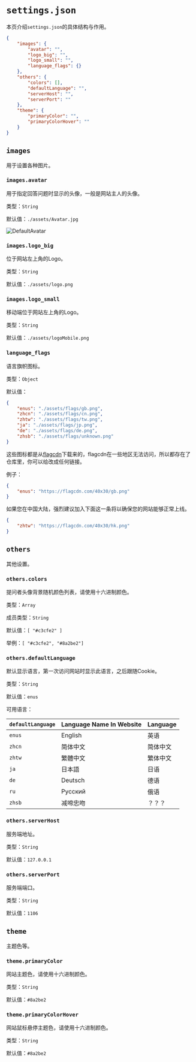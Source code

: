 # `settings.json`

本页介绍`settings.json`的具体结构与作用。

```json filename="settings.json" copy
{
    "images": {
        "avatar": "",
        "logo_big": "",
        "logo_small": "",
        "language_flags": {}
    },
    "others": {
        "colors": [],
        "defaultLanguage": "",
        "serverHost": "",
        "serverPort": ""
    },
    "theme": {
        "primaryColor": "",
        "primaryColorHover": ""
    }
}
```

## `images`

用于设置各种图片。

### `images.avatar`

用于指定回答问题时显示的头像，一般是网站主人的头像。

类型：`String`

默认值：`./assets/Avatar.jpg`

![DefaultAvatar](../images/Avatar.jpg)

### `images.logo_big`

位于网站左上角的Logo。

类型：`String`

默认值：`./assets/logo.png`

### `images.logo_small`

移动端位于网站左上角的Logo。

类型：`String`

默认值：`./assets/logoMobile.png`

### `language_flags`

语言旗帜图标。

类型：`Object`

默认值：

``` json
{
    "enus": "./assets/flags/gb.png",
    "zhcn": "./assets/flags/cn.png",
    "zhtw": "./assets/flags/tw.png",
    "ja": "./assets/flags/jp.png",
    "de": "./assets/flags/de.png",
    "zhsb": "./assets/flags/unknown.png"
}
```

这些图标都是从[flagcdn](https://flagcdn.com/)下载来的，flagcdn在一些地区无法访问，所以都存在了仓库里，你可以给改成任何链接。

例子：

``` json copy
{
    "enus": "https://flagcdn.com/40x30/gb.png"
}
```

如果您在中国大陆，强烈建议加入下面这一条将以确保您的网站能够正常上线。

``` json copy
{
    "zhtw": "https://flagcdn.com/40x30/hk.png"
}
```

## `others`

其他设置。

### `others.colors`

提问者头像背景随机颜色列表，请使用十六进制颜色。

类型：`Array`

成员类型：`String`

默认值：`[ "#c3cfe2" ]`

举例：`[ "#c3cfe2", "#8a2be2"]`

### `others.defaultLanguage`

默认显示语言，第一次访问网站时显示此语言，之后跟随Cookie。

类型：`String`

默认值：`enus`

可用语言：

| `defaultLanguage`           | Language Name In Website | Language    |
| --------------------------- | ------------------------ | ----------- |
| `enus`                      | English                  | 英语        |
| `zhcn`                      | 简体中文                  | 简体中文    |
| `zhtw`                      | 繁體中文                  | 繁体中文    |
| `ja`                        | 日本語                    | 日语        |
| `de`                        | Deutsch                  | 德语        |
| `ru`                        | Русский                  | 俄语        |
| `zhsb`                      | 减啼忠吻                  | ？？？      |

### `others.serverHost`

服务端地址。

类型：`String`

默认值：`127.0.0.1`

### `others.serverPort`

服务端端口。

类型：`String`

默认值：`1106`

## `theme`

主题色等。

### `theme.primaryColor`

网站主题色，请使用十六进制颜色。

类型：`String`

默认值：`#8a2be2`

### `theme.primaryColorHover`

网站鼠标悬停主题色，请使用十六进制颜色。

类型：`String`

默认值：`#8a2be2`